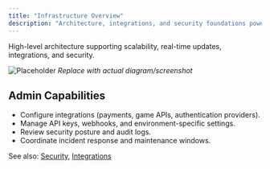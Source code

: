 ```yaml
---
title: "Infrastructure Overview"
description: "Architecture, integrations, and security foundations powering the platform."
---
```


High-level architecture supporting scalability, real-time updates, integrations, and security.

![Placeholder](/images/screenshots/infrastructure-overview.png)
*Replace with actual diagram/screenshot*


## Admin Capabilities
- Configure integrations (payments, game APIs, authentication providers).
- Manage API keys, webhooks, and environment-specific settings.
- Review security posture and audit logs.
- Coordinate incident response and maintenance windows.

See also: [Security](/infrastructure/security), [Integrations](/infrastructure/integrations)


